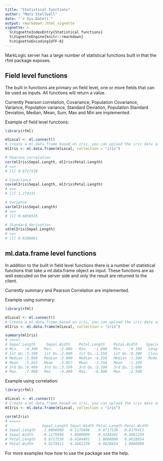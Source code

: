 ```yaml
---
title: "Statistical functions"
author: "Mats Stellwall"
date: "`r Sys.Date()`"
output: rmarkdown::html_vignette
vignette: >
  %\VignetteIndexEntry{Statistical functions}
  %\VignetteEngine{knitr::rmarkdown}
  %\VignetteEncoding{UTF-8}
---
```


MarkLogic server has a large number of statistical functions built in that the rfml package exposes. 

## Field level functions
The built in functions are primary on field level, one or more fields that can be used as inputs. All functions will return a value.

Currently Pearson correlation, Covariance, Population Covariance, Variance, Population variance, Standard Deviation, Population Standard Deviation, Median, Mean, Sum, Max and Min are implemented.

Example of field level functions:
```R
library(rfml)

mlLocal <- ml.connect()
# Create a ml.data.frame based on iris, you can upload the iris data set using as.ml.data.frame
mlIris <- ml.data.frame(mlLocal, collection = "iris")

# Pearson correlation
cor(mlIris$Sepal.Length, mlIris$Petal.Length)
# ==>
# [1] 0.8717538

# Covariance
cov(mlIris$Sepal.Length, mlIris$Petal.Length)
# ==>
# [1] 1.274315

# Variance
var(mlIris$Sepal.Length)
# ==>
# [1] 0.6856935

# Standard derivation
sd(mlIris$Sepal.Length)
# ==>
# [1] 0.8280661
```
## ml.data.frame level functions

In addition to the built in field level functions there is a number of statistical functions that take a ml.data.frame object as input. These functions are as well executed on the server side and only the result are returned to the client.

Currently summary and Pearson Correlation are implemented. 

Example using summary:
```R
library(rfml)

mlLocal <- ml.connect()
# Create a ml.data.frame based on iris, you can upload the iris data set using as.ml.data.frame
mlIris <- ml.data.frame(mlLocal, collection = "iris")

summary(mlIris)
# ====>
# Sepal.Length     Sepal.Width    Petal.Length    Petal.Width    Species      
# Min.   :4.300   Min.   :2.000   Min.   :1.000   Min.   :0.100   Length:150        
# 1st Qu.:5.100   1st Qu.:2.800   1st Qu.:1.550   1st Qu.:0.300   Class :character  
# Median :5.800   Median :3.000   Median :4.350   Median :1.300   Mode  :character  
# Mean   :5.843   Mean   :3.057   Mean   :3.758   Mean   :1.199                     
# 3rd Qu.:6.400   3rd Qu.:3.350   3rd Qu.:5.100   3rd Qu.:1.800                     
# Max.   :7.900   Max.   :4.400   Max.   :6.900   Max.   :2.500 
```
Example using correlation:
```R
library(rfml)

mlLocal <- ml.connect()
# Create a ml.data.frame based on iris, you can upload the iris data set using as.ml.data.frame
mlIris <- ml.data.frame(mlLocal, collection = "iris")

cor(mlIris)
# ====>
#                Sepal.Length Sepal.Width Petal.Length Petal.Width
# Sepal.Length    1.0000000  -0.1175698    0.8717538   0.8179411
# Sepal.Width    -0.1175698   1.0000000   -0.4284401  -0.3661259
# Petal.Length    0.8717538  -0.4284401    1.0000000   0.9628654
# Petal.Width     0.8179411  -0.3661259    0.9628654   1.0000000
```
For more examples how how to use the package see the help.
